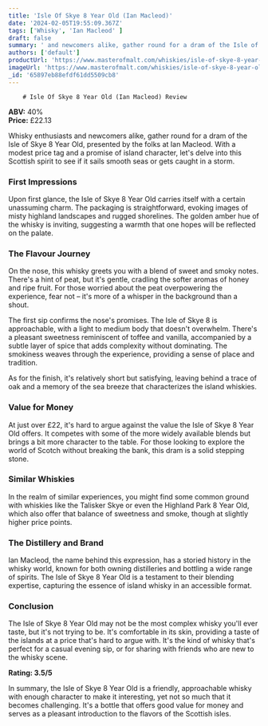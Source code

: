 ```yaml
---
title: 'Isle Of Skye 8 Year Old (Ian Macleod)'
date: '2024-02-05T19:55:09.367Z'
tags: ['Whisky', 'Ian Macleod' ]
draft: false
summary: ' and newcomers alike, gather round for a dram of the Isle of Skye 8 Year Old, presented by the folks at Ian Macleod. With a modest...'
authors: ['default']
productUrl: 'https://www.masterofmalt.com/whiskies/isle-of-skye-8-year-old-whisky/'
imageUrl: 'https://www.masterofmalt.com/whiskies/isle-of-skye-8-year-old-whisky.jpg'
_id: '65897eb88efdf61dd5509cb8'
---
```

        
        # Isle Of Skye 8 Year Old (Ian Macleod) Review

**ABV:** 40%  
**Price:** £22.13

Whisky enthusiasts and newcomers alike, gather round for a dram of the Isle of Skye 8 Year Old, presented by the folks at Ian Macleod. With a modest price tag and a promise of island character, let's delve into this Scottish spirit to see if it sails smooth seas or gets caught in a storm.

### First Impressions
Upon first glance, the Isle of Skye 8 Year Old carries itself with a certain unassuming charm. The packaging is straightforward, evoking images of misty highland landscapes and rugged shorelines. The golden amber hue of the whisky is inviting, suggesting a warmth that one hopes will be reflected on the palate.

### The Flavour Journey
On the nose, this whisky greets you with a blend of sweet and smoky notes. There's a hint of peat, but it's gentle, cradling the softer aromas of honey and ripe fruit. For those worried about the peat overpowering the experience, fear not – it's more of a whisper in the background than a shout.

The first sip confirms the nose's promises. The Isle of Skye 8 is approachable, with a light to medium body that doesn't overwhelm. There's a pleasant sweetness reminiscent of toffee and vanilla, accompanied by a subtle layer of spice that adds complexity without dominating. The smokiness weaves through the experience, providing a sense of place and tradition.

As for the finish, it's relatively short but satisfying, leaving behind a trace of oak and a memory of the sea breeze that characterizes the island whiskies.

### Value for Money
At just over £22, it's hard to argue against the value the Isle of Skye 8 Year Old offers. It competes with some of the more widely available blends but brings a bit more character to the table. For those looking to explore the world of Scotch without breaking the bank, this dram is a solid stepping stone.

### Similar Whiskies
In the realm of similar experiences, you might find some common ground with whiskies like the Talisker Skye or even the Highland Park 8 Year Old, which also offer that balance of sweetness and smoke, though at slightly higher price points.

### The Distillery and Brand
Ian Macleod, the name behind this expression, has a storied history in the whisky world, known for both owning distilleries and bottling a wide range of spirits. The Isle of Skye 8 Year Old is a testament to their blending expertise, capturing the essence of island whisky in an accessible format.

### Conclusion
The Isle of Skye 8 Year Old may not be the most complex whisky you'll ever taste, but it's not trying to be. It's comfortable in its skin, providing a taste of the islands at a price that's hard to argue with. It's the kind of whisky that's perfect for a casual evening sip, or for sharing with friends who are new to the whisky scene.

**Rating: 3.5/5**

In summary, the Isle of Skye 8 Year Old is a friendly, approachable whisky with enough character to make it interesting, yet not so much that it becomes challenging. It's a bottle that offers good value for money and serves as a pleasant introduction to the flavors of the Scottish isles.
      